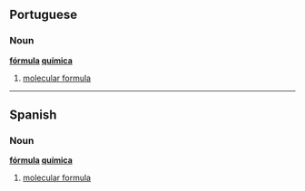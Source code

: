 ==Portuguese==

===Noun===
'''[[fórmula]] [[química]]'''

# [[molecular formula]]

----

==Spanish==

===Noun===
'''[[fórmula]] [[química]]'''

# [[molecular formula]]